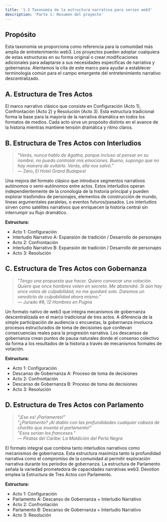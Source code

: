 ```yaml
---
title: '1.3 Taxonomía de la estructura narrativa para series web3'
description: 'Parte 1: Resumen del proyecto'
---
```


## Propósito

Esta taxonomía se proporciona como referencia para la comunidad más amplia de entretenimiento web3. Los proyectos pueden adoptar cualquiera de estas estructuras en su forma original o crear modificaciones adicionales para adaptarse a sus necesidades específicas de narrativa y gobernanza. Alentamos la cita de este marco para ayudar a establecer terminología común para el campo emergente del entretenimiento narrativo descentralizado.

## A. Estructura de Tres Actos
El marco narrativo clásico que consiste en Configuración (Acto 1), Confrontación (Acto 2) y Resolución (Acto 3). Esta estructura tradicional forma la base para la mayoría de la narrativa dramática en todos los formatos de medios. Cada acto sirve un propósito distinto en el avance de la historia mientras mantiene tensión dramática y ritmo claros.

## B. Estructura de Tres Actos con Interludios
> *"Verás, nunca hablo de Agatha, porque incluso al pensar en su nombre, no puedo controlar mis emociones. Bueno, supongo que no hay manera de evitarlo. Verás, ella nos salvó."*  
> — Zero, *El Hotel Grand Budapest*

Una mejora del formato clásico que introduce segmentos narrativos autónomos o semi-autónomos entre actos. Estos interludios operan independientemente de la cronología de la historia principal y pueden explorar trasfondos de personajes, elementos de construcción de mundo, líneas argumentales paralelas, o eventos futuros/pasados. Los interludios sirven como satélites narrativos que enriquecen la historia central sin interrumpir su flujo dramático.

**Estructura:**
- Acto 1: Configuración
- Interludio Narrativo A: Expansión de tradición / Desarrollo de personajes
- Acto 2: Confrontación  
- Interludio Narrativo B: Expansión de tradición / Desarrollo de personajes
- Acto 3: Resolución

## C. Estructura de Tres Actos con Gobernanza
> *"Tengo una propuesta que hacer. Quiero convocar una votación. Quiero que once hombres voten en secreto. Me abstendré. Si aún hay once votos de culpabilidad, no me quedaré solo. Daremos un veredicto de culpabilidad ahora mismo."*  
> — Jurado #8, *12 Hombres en Pugna*

Un formato nativo de web3 que integra mecanismos de gobernanza descentralizada en el marco tradicional de tres actos. A diferencia de la simple participación de audiencia o encuestas, la gobernanza involucra procesos estructurados de toma de decisiones que conllevan consecuencias reales para la progresión narrativa. Los descansos de gobernanza crean puntos de pausa naturales donde el consenso colectivo da forma a los resultados de la historia a través de mecanismos formales de votación.

**Estructura:**
- Acto 1: Configuración
- Descanso de Gobernanza A: Proceso de toma de decisiones
- Acto 2: Confrontación
- Descanso de Gobernanza B: Proceso de toma de decisiones  
- Acto 3: Resolución

## D. Estructura de Tres Actos con Parlamento
> *"¡Ese es! ¡Parlamento!"*  
> *"¿Parlamento? ¡Al diablo con las profundidades cualquier cabeza de chorlito que inventó el parlamento!"*  
> *"Esos serían los franceses."*  
> — *Piratas del Caribe: La Maldición del Perla Negra*

El formato integral que combina tanto interludios narrativos como mecanismos de gobernanza. Esta estructura maximiza tanto la profundidad narrativa como el compromiso de la comunidad al permitir exploración narrativa durante los períodos de gobernanza. La estructura de Parlamento señala la variedad prometedora de capacidades narrativas web3. Devotion emplea la Estructura de Tres Actos con Parlamento.

**Estructura:**
- Acto 1: Configuración
- Parlamento A: Descanso de Gobernanza + Interludio Narrativo
- Acto 2: Confrontación
- Parlamento B: Descanso de Gobernanza + Interludio Narrativo
- Acto 3: Resolución

